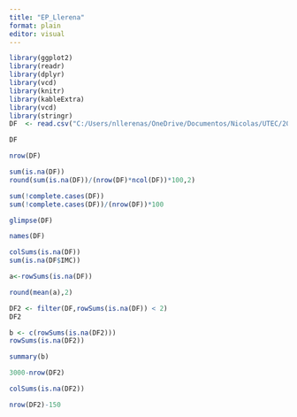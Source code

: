```yaml
---
title: "EP_Llerena"
format: plain
editor: visual
---
```


```r
library(ggplot2)
library(readr)
library(dplyr)
library(vcd)
library(knitr)
library(kableExtra)
library(vcd)
library(stringr)
DF  <- read.csv("C:/Users/nllerenas/OneDrive/Documentos/Nicolas/UTEC/2024-2/estadistica-y-probabilidades/EP/L1B.csv", sep =",")
```

```r
DF
```

```r
nrow(DF)
```

```r
sum(is.na(DF))
round(sum(is.na(DF))/(nrow(DF)*ncol(DF))*100,2)

sum(!complete.cases(DF))
sum(!complete.cases(DF))/(nrow(DF))*100

```

```r
glimpse(DF)
```

```r
names(DF)
```

```r
colSums(is.na(DF))
sum(is.na(DF$IMC))
```

```r
a<-rowSums(is.na(DF))
```

```r
round(mean(a),2)
```

```r
DF2 <- filter(DF,rowSums(is.na(DF)) < 2)
DF2
```

```r
b <- c(rowSums(is.na(DF2)))
rowSums(is.na(DF2))
```

```r
summary(b)
```

```r
3000-nrow(DF2)
```

```r
colSums(is.na(DF2))
```

```r
nrow(DF2)-150
```
